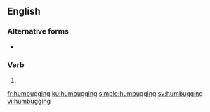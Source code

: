 ==English==

===Alternative forms===
* {{l|en|humbuging}} {{qualifier|rare}}

===Verb===
{{head|en|present participle}}

# {{present participle of|humbug|lang=en|nocat=1}}

[[fr:humbugging]]
[[ku:humbugging]]
[[simple:humbugging]]
[[sv:humbugging]]
[[vi:humbugging]]